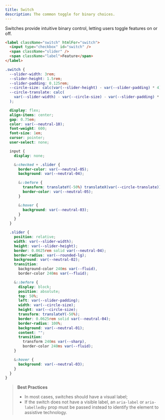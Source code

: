 ```yaml
---
title: Switch
description: The common toggle for binary choices.
---
```


Switches provide intuitive binary control, letting users toggle features on or off.

<div class="example">
<div class="view preview center col">
<Switch />
</div>
<div class="view code">

```html
<label className="switch" htmlFor="switch">
  <input type="checkbox" id="switch" />
  <span className="slider" />
  <span className="label">Feature</span>
</label>
```

```scss
.switch {
  --slider-width: 3rem;
  --slider-height: 1.5rem;
  --slider-padding: 0.125rem;
  --circle-size: calc(var(--slider-height) - var(--slider-padding) * 4);
  --circle-translate: calc(
    var(--slider-width) - var(--circle-size) - var(--slider-padding) * 4
  );

  display: flex;
  align-items: center;
  gap: 0.75em;
  color: var(--neutral-10);
  font-weight: 600;
  font-size: 1em;
  cursor: pointer;
  user-select: none;

  input {
    display: none;

    &:checked + .slider {
      border-color: var(--neutral-05);
      background: var(--neutral-04);

      &::before {
        transform: translateY(-50%) translateX(var(--circle-translate));
        border-color: var(--neutral-05);
      }

      &:hover {
        background: var(--neutral-03);
      }
    }
  }

  .slider {
    position: relative;
    width: var(--slider-width);
    height: var(--slider-height);
    border: 0.0625rem solid var(--neutral-04);
    border-radius: var(--rounded-lg);
    background: var(--neutral-02);
    transition:
      background-color 240ms var(--fluid),
      border-color 240ms var(--fluid);

    &::before {
      display: block;
      position: absolute;
      top: 50%;
      left: var(--slider-padding);
      width: var(--circle-size);
      height: var(--circle-size);
      transform: translateY(-50%);
      border: 0.0625rem solid var(--neutral-04);
      border-radius: 100%;
      background: var(--neutral-01);
      content: "";
      transition:
        transform 240ms var(--sharp),
        border-color 240ms var(--fluid);
    }

    &:hover {
      background: var(--neutral-03);
    }
  }
}
```

</div>
</div>

> **Best Practices**
>
> - In most cases, switches should have a visual label;
> - If the switch does not have a visible label, an `aria-label` or `aria-labelledby` prop must be passed instead to identify the element to assistive technology.
